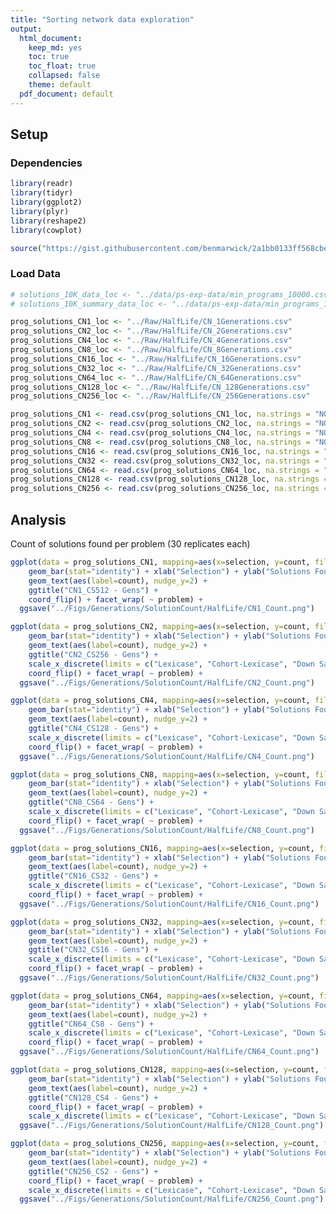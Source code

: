 ---
title: "Sorting network data exploration"
output: 
  html_document: 
    keep_md: yes
    toc: true
    toc_float: true
    collapsed: false
    theme: default
  pdf_document: default
---

## Setup

### Dependencies

```{r}

library(readr)
library(tidyr)
library(ggplot2)
library(plyr)
library(reshape2)
library(cowplot)

source("https://gist.githubusercontent.com/benmarwick/2a1bb0133ff568cbe28d/Raw/HalfLife/fb53bd97121f7f9ce947837ef1a4c65a73bffb3f/geom_flat_violin.R")
```

### Load Data

```{r}
# solutions_10K_data_loc <- "../data/ps-exp-data/min_programs_10000.csv"
# solutions_10K_summary_data_loc <- "../data/ps-exp-data/min_programs_163KEval__solutions_summary.csv"

prog_solutions_CN1_loc <- "../Raw/HalfLife/CN_1Generations.csv"
prog_solutions_CN2_loc <- "../Raw/HalfLife/CN_2Generations.csv"
prog_solutions_CN4_loc <- "../Raw/HalfLife/CN_4Generations.csv"
prog_solutions_CN8_loc <- "../Raw/HalfLife/CN_8Generations.csv" 
prog_solutions_CN16_loc <- "../Raw/HalfLife/CN_16Generations.csv"
prog_solutions_CN32_loc <- "../Raw/HalfLife/CN_32Generations.csv"
prog_solutions_CN64_loc <- "../Raw/HalfLife/CN_64Generations.csv"
prog_solutions_CN128_loc <- "../Raw/HalfLife/CN_128Generations.csv"
prog_solutions_CN256_loc <- "../Raw/HalfLife/CN_256Generations.csv"

```

```{r}
prog_solutions_CN1 <- read.csv(prog_solutions_CN1_loc, na.strings = "NONE")
prog_solutions_CN2 <- read.csv(prog_solutions_CN2_loc, na.strings = "NONE")
prog_solutions_CN4 <- read.csv(prog_solutions_CN4_loc, na.strings = "NONE")
prog_solutions_CN8 <- read.csv(prog_solutions_CN8_loc, na.strings = "NONE")
prog_solutions_CN16 <- read.csv(prog_solutions_CN16_loc, na.strings = "NONE")
prog_solutions_CN32 <- read.csv(prog_solutions_CN32_loc, na.strings = "NONE")
prog_solutions_CN64 <- read.csv(prog_solutions_CN64_loc, na.strings = "NONE")
prog_solutions_CN128 <- read.csv(prog_solutions_CN128_loc, na.strings = "NONE")
prog_solutions_CN256 <- read.csv(prog_solutions_CN256_loc, na.strings = "NONE")


```
## Analysis

Count of solutions found per problem (30 replicates each)

```{r}
ggplot(data = prog_solutions_CN1, mapping=aes(x=selection, y=count, fill=selection)) +
    geom_bar(stat="identity") + xlab("Selection") + ylab("Solutions Found") + guides(fill=FALSE) +
    geom_text(aes(label=count), nudge_y=2) +
    ggtitle("CN1_CS512 - Gens") +
    coord_flip() + facet_wrap( ~ problem) + 
  ggsave("../Figs/Generations/SolutionCount/HalfLife/CN1_Count.png")

ggplot(data = prog_solutions_CN2, mapping=aes(x=selection, y=count, fill=selection)) +
    geom_bar(stat="identity") + xlab("Selection") + ylab("Solutions Found") + guides(fill=FALSE) +
    geom_text(aes(label=count), nudge_y=2) +
    ggtitle("CN2_CS256 - Gens") +
    scale_x_discrete(limits = c("Lexicase", "Cohort-Lexicase", "Down Sample", "Prog-Only Cohort", "Truncated")) +
    coord_flip() + facet_wrap( ~ problem) + 
  ggsave("../Figs/Generations/SolutionCount/HalfLife/CN2_Count.png")

ggplot(data = prog_solutions_CN4, mapping=aes(x=selection, y=count, fill=selection)) +
    geom_bar(stat="identity") + xlab("Selection") + ylab("Solutions Found") + guides(fill=FALSE) +
    geom_text(aes(label=count), nudge_y=2) +
    ggtitle("CN4_CS128 - Gens") +
    scale_x_discrete(limits = c("Lexicase", "Cohort-Lexicase", "Down Sample", "Prog-Only Cohort", "Truncated")) +
    coord_flip() + facet_wrap( ~ problem) + 
  ggsave("../Figs/Generations/SolutionCount/HalfLife/CN4_Count.png")

ggplot(data = prog_solutions_CN8, mapping=aes(x=selection, y=count, fill=selection)) +
    geom_bar(stat="identity") + xlab("Selection") + ylab("Solutions Found") + guides(fill=FALSE) +
    geom_text(aes(label=count), nudge_y=2) +
    ggtitle("CN8_CS64 - Gens") +
    scale_x_discrete(limits = c("Lexicase", "Cohort-Lexicase", "Down Sample", "Prog-Only Cohort", "Truncated")) +
    coord_flip() + facet_wrap( ~ problem) + 
  ggsave("../Figs/Generations/SolutionCount/HalfLife/CN8_Count.png")

ggplot(data = prog_solutions_CN16, mapping=aes(x=selection, y=count, fill=selection)) +
    geom_bar(stat="identity") + xlab("Selection") + ylab("Solutions Found") + guides(fill=FALSE) +
    geom_text(aes(label=count), nudge_y=2) +
    ggtitle("CN16_CS32 - Gens") +
    scale_x_discrete(limits = c("Lexicase", "Cohort-Lexicase", "Down Sample", "Prog-Only Cohort", "Truncated")) +
    coord_flip() + facet_wrap( ~ problem) + 
  ggsave("../Figs/Generations/SolutionCount/HalfLife/CN16_Count.png")

ggplot(data = prog_solutions_CN32, mapping=aes(x=selection, y=count, fill=selection)) +
    geom_bar(stat="identity") + xlab("Selection") + ylab("Solutions Found") + guides(fill=FALSE) +
    geom_text(aes(label=count), nudge_y=2) +
    ggtitle("CN32_CS16 - Gens") +
    scale_x_discrete(limits = c("Lexicase", "Cohort-Lexicase", "Down Sample", "Prog-Only Cohort", "Truncated")) +
    coord_flip() + facet_wrap( ~ problem) + 
  ggsave("../Figs/Generations/SolutionCount/HalfLife/CN32_Count.png")

ggplot(data = prog_solutions_CN64, mapping=aes(x=selection, y=count, fill=selection)) +
    geom_bar(stat="identity") + xlab("Selection") + ylab("Solutions Found") + guides(fill=FALSE) +
    geom_text(aes(label=count), nudge_y=2) +
    ggtitle("CN64_CS8 - Gens") +
    scale_x_discrete(limits = c("Lexicase", "Cohort-Lexicase", "Down Sample", "Prog-Only Cohort", "Truncated")) +
    coord_flip() + facet_wrap( ~ problem) + 
  ggsave("../Figs/Generations/SolutionCount/HalfLife/CN64_Count.png")

ggplot(data = prog_solutions_CN128, mapping=aes(x=selection, y=count, fill=selection)) +
    geom_bar(stat="identity") + xlab("Selection") + ylab("Solutions Found") + guides(fill=FALSE) +
    geom_text(aes(label=count), nudge_y=2) +
    ggtitle("CN128_CS4 - Gens") +
    coord_flip() + facet_wrap( ~ problem) +
    scale_x_discrete(limits = c("Lexicase", "Cohort-Lexicase", "Down Sample", "Prog-Only Cohort", "Truncated")) +
  ggsave("../Figs/Generations/SolutionCount/HalfLife/CN128_Count.png")

ggplot(data = prog_solutions_CN256, mapping=aes(x=selection, y=count, fill=selection)) +
    geom_bar(stat="identity") + xlab("Selection") + ylab("Solutions Found") + guides(fill=FALSE) +
    geom_text(aes(label=count), nudge_y=2) +
    ggtitle("CN256_CS2 - Gens") +
    coord_flip() + facet_wrap( ~ problem) +
    scale_x_discrete(limits = c("Lexicase", "Cohort-Lexicase", "Down Sample", "Prog-Only Cohort", "Truncated")) +
  ggsave("../Figs/Generations/SolutionCount/HalfLife/CN256_Count.png")
```







    